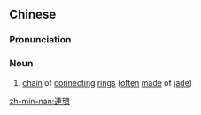 {{also|连环}}
==Chinese==
{{zh-forms|s=连环}}

===Pronunciation===
{{zh-pron
|m=liánhuán
|c=lin4 waan4
|mn=liân-khoân
|cat=n
}}

===Noun===
{{zh-noun}}

# {{lb|zh|literary}} [[chain]] of [[connecting]] [[ring]]s ([[often]] [[made]] of [[jade]])

[[zh-min-nan:連環]]